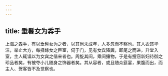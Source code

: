 ```yaml
---
---
---
```

title: 垂髫女为掱手
---



上海之掱手，有以垂髫女为之者，以其尚未成年，人多忽而不察也。其人衣饰华洁，举止大方，每择嫁女之巨室，伺于门，见有女宾降舆，即尾之而进，升堂入室，主人辄误以为女宾之偕来者也。周旋其间，乘间攘物，于是有搜窃新妇待御之珍品者矣，有被夺小儿随身之饰器者矣。其从容者，或且随众筵宴，果腹而出，而主人、贺客皆不及觉察也。
